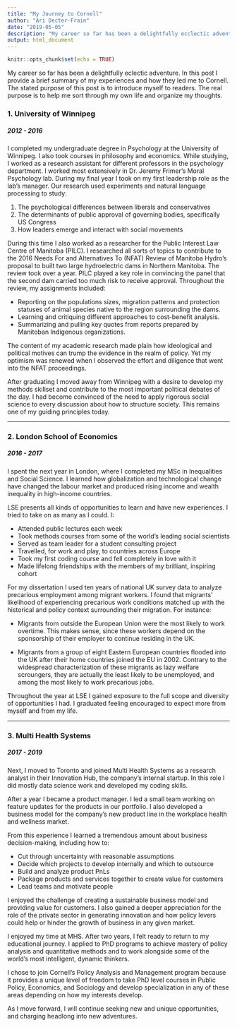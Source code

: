 ```yaml
---
title: "My Journey to Cornell"
author: "Ari Decter-Frain"
date: "2019-05-05"
description: "My career so far has been a delightfully ecclectic adventure. In this post I provide a brief summary of my experiences and how they led me to Cornell. The stated purpose of this post is to introduce myself to readers. The real purpose is to help me sort through my own life and organize my thoughts.      "
output: html_document
---
```


```r
knitr::opts_chunk$set(echo = TRUE)
```

My career so far has been a delightfully eclectic adventure. In this post I provide a brief summary of my experiences and how they led me to Cornell. The stated purpose of this post is to introduce myself to readers. The real purpose is to help me sort through my own life and organize my thoughts.      

### 1. University of Winnipeg
##### 2012 - 2016

I completed my undergraduate degree in Psychology at the University of Winnipeg. I also took courses in philosophy and economics. While studying, I worked as a research assistant for different professors in the psychology department. I worked most extensively in Dr. Jeremy Frimer's Moral Psychology lab. During my final year I took on my first leadership role as the lab's manager. Our research used experiments and natural language processing to study:

1. The psychological differences between liberals and conservatives
2. The determinants of public approval of governing bodies, specifically US Congress
3. How leaders emerge and interact with social movements

During this time I also worked as a researcher for the Public Interest Law Centre of Manitoba (PILC). I researched all sorts of topics to contribute to the 2016 Needs For and Alternatives To (NFAT) Review of Manitoba Hydro's proposal to built two large hydroelectric dams in Northern Manitoba. The review took over a year. PILC played a key role in convincing the panel that the second dam carried too much risk to receive approval. Throughout the review, my assignments included:

* Reporting on the populations sizes, migration patterns and protection statuses of animal species native to the region surrounding the dams.
* Learning and critiquing different approaches to cost-benefit analysis.
* Summarizing and pulling key quotes from reports prepared by Manitoban Indigenous organizations.

The content of my academic research made plain how ideological and political motives can trump the evidence in the realm of policy. Yet my optimism was renewed when I observed the effort and diligence that went into the NFAT proceedings.

After graduating I moved away from Winnipeg with a desire to develop my methods skillset and contribute to the most important political debates of the day. I had become convinced of the need to apply rigorous social science to every discussion about how to structure society. This remains one of my guiding principles today.

<hr>

### 2. London School of Economics
##### 2016 - 2017

I spent the next year in London, where I completed my MSc in Inequalities and Social Science. I learned how globalization and technological change have changed the labour market and produced rising income and wealth inequality in high-income countries.

LSE presents all kinds of opportunities to learn and have new experiences. I tried to take on as many as I could. I:

* Attended public lectures each week
* Took methods courses from some of the world's leading social scientists 
* Served as team leader for a student consulting project
* Travelled, for work and play, to countries across Europe
* Took my first coding course and fell completely in love with it
* Made lifelong friendships with the members of my brilliant, inspiring cohort

For my dissertation I used ten years of national UK survey data to analyze precarious employment among migrant workers. I found that migrants' likelihood of experiencing precarious work conditions matched up with the historical and policy context surrounding their migration. For instance:

* Migrants from outside the European Union were the most likely to work overtime. This makes sense, since these workers depend on the sponsorship of their employer to continue residing in the UK. 

* Migrants from a group of eight Eastern European countries flooded into the UK after their home countries joined the EU in 2002. Contrary to the widespread characterization of these migrants as lazy welfare scroungers, they are actually the least likely to be unemployed, and among the most likely to work precarious jobs.

Throughout the year at LSE I gained exposure to the full scope and diversity of opportunities I had. I graduated feeling encouraged to expect more from myself and from my life.

<hr>

### 3. Multi Health Systems
##### 2017 - 2019

Next, I moved to Toronto and joined Multi Health Systems as a research analyst in their Innovation Hub, the company's internal startup. In this role I did mostly data science work and developed my coding skills.

After a year I became a product manager. I led a small team working on feature updates for the products in our portfolio. I also developed a business model for the company's new product line in the workplace health and wellness market. 

From this experience I learned a tremendous amount about business decision-making, including how to:

* Cut through uncertainty with reasonable assumptions
* Decide which projects to develop internally and which to outsource 
* Build and analyze product PnLs
* Package products and services together to create value for customers
* Lead teams and motivate people

I enjoyed the challenge of creating a sustainable business model and providing value for customers. I also gained a deeper appreciation for the role of the private sector in generating innovation and how policy levers could help or hinder the growth of business in any given market. 

I enjoyed my time at MHS. After two years, I felt ready to return to my educational journey. I applied to PhD programs to achieve mastery of policy analysis and quantitative methods and to work alongside some of the world's most intelligent, dynamic thinkers. 

I chose to join Cornell's Policy Analysis and Management program because it provides a unique level of freedom to take PhD level courses in Public Policy, Economics, and Sociology and develop specialization in any of these areas depending on how my interests develop. 

As I move forward, I will continue seeking new and unique opportunities, and charging headlong into new adventures.
